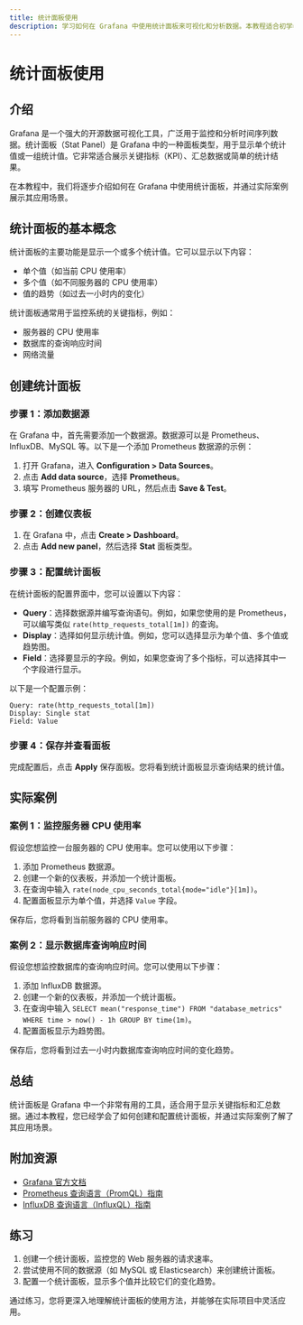 ```yaml
---
title: 统计面板使用
description: 学习如何在 Grafana 中使用统计面板来可视化和分析数据。本教程适合初学者，涵盖基本概念、实际案例和代码示例。
---
```


# 统计面板使用

## 介绍

Grafana 是一个强大的开源数据可视化工具，广泛用于监控和分析时间序列数据。统计面板（Stat Panel）是 Grafana 中的一种面板类型，用于显示单个统计值或一组统计值。它非常适合展示关键指标（KPI）、汇总数据或简单的统计结果。

在本教程中，我们将逐步介绍如何在 Grafana 中使用统计面板，并通过实际案例展示其应用场景。

## 统计面板的基本概念

统计面板的主要功能是显示一个或多个统计值。它可以显示以下内容：

- 单个值（如当前 CPU 使用率）
- 多个值（如不同服务器的 CPU 使用率）
- 值的趋势（如过去一小时内的变化）

统计面板通常用于监控系统的关键指标，例如：

- 服务器的 CPU 使用率
- 数据库的查询响应时间
- 网络流量

## 创建统计面板

### 步骤 1：添加数据源

在 Grafana 中，首先需要添加一个数据源。数据源可以是 Prometheus、InfluxDB、MySQL 等。以下是一个添加 Prometheus 数据源的示例：

1. 打开 Grafana，进入 **Configuration > Data Sources**。
2. 点击 **Add data source**，选择 **Prometheus**。
3. 填写 Prometheus 服务器的 URL，然后点击 **Save & Test**。

### 步骤 2：创建仪表板

1. 在 Grafana 中，点击 **Create > Dashboard**。
2. 点击 **Add new panel**，然后选择 **Stat** 面板类型。

### 步骤 3：配置统计面板

在统计面板的配置界面中，您可以设置以下内容：

- **Query**：选择数据源并编写查询语句。例如，如果您使用的是 Prometheus，可以编写类似 `rate(http_requests_total[1m])` 的查询。
- **Display**：选择如何显示统计值。例如，您可以选择显示为单个值、多个值或趋势图。
- **Field**：选择要显示的字段。例如，如果您查询了多个指标，可以选择其中一个字段进行显示。

以下是一个配置示例：

```plaintext
Query: rate(http_requests_total[1m])
Display: Single stat
Field: Value
```

### 步骤 4：保存并查看面板

完成配置后，点击 **Apply** 保存面板。您将看到统计面板显示查询结果的统计值。

## 实际案例

### 案例 1：监控服务器 CPU 使用率

假设您想监控一台服务器的 CPU 使用率。您可以使用以下步骤：

1. 添加 Prometheus 数据源。
2. 创建一个新的仪表板，并添加一个统计面板。
3. 在查询中输入 `rate(node_cpu_seconds_total{mode="idle"}[1m])`。
4. 配置面板显示为单个值，并选择 `Value` 字段。

保存后，您将看到当前服务器的 CPU 使用率。

### 案例 2：显示数据库查询响应时间

假设您想监控数据库的查询响应时间。您可以使用以下步骤：

1. 添加 InfluxDB 数据源。
2. 创建一个新的仪表板，并添加一个统计面板。
3. 在查询中输入 `SELECT mean("response_time") FROM "database_metrics" WHERE time > now() - 1h GROUP BY time(1m)`。
4. 配置面板显示为趋势图。

保存后，您将看到过去一小时内数据库查询响应时间的变化趋势。

## 总结

统计面板是 Grafana 中一个非常有用的工具，适合用于显示关键指标和汇总数据。通过本教程，您已经学会了如何创建和配置统计面板，并通过实际案例了解了其应用场景。

## 附加资源

- [Grafana 官方文档](https://grafana.com/docs/)
- [Prometheus 查询语言（PromQL）指南](https://prometheus.io/docs/prometheus/latest/querying/basics/)
- [InfluxDB 查询语言（InfluxQL）指南](https://docs.influxdata.com/influxdb/v1.8/query_language/)

## 练习

1. 创建一个统计面板，监控您的 Web 服务器的请求速率。
2. 尝试使用不同的数据源（如 MySQL 或 Elasticsearch）来创建统计面板。
3. 配置一个统计面板，显示多个值并比较它们的变化趋势。

通过练习，您将更深入地理解统计面板的使用方法，并能够在实际项目中灵活应用。